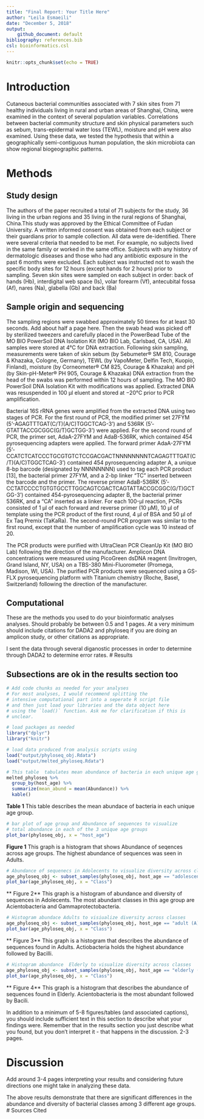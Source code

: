```yaml
---
title: "Final Report: Your Title Here"
author: "Leila Esmaeili"
date: "December 5, 2018"
output:
    github_document: default
bibliography: references.bib
csl: bioinformatics.csl
---
```


```r
knitr::opts_chunk$set(echo = TRUE)
```

# Introduction


Cutaneous bacterial communities associated with 7 skin sites from 71 healthy individuals living in rural and urban areas of Shanghai, China, were examined in the context of several population variables. Correlations between bacterial community structure and skin physical parameters such as sebum, trans-epidermal water loss (TEWL), moisture and pH were also examined. Using these data, we tested the hypothesis that within a geographically semi-contiguous human population, the skin microbiota can show regional biogeographic patterns.

# Methods

## Study design
The authors of the paper recruited a  total of 71 subjects for the study, 36 living in the urban regions and 35 living in the rural regions of Shanghai, China.This study was approved by the Ethical Committee of Fudan University. A written informed consent was obtained from each subject or their guardians prior to sample collection. All data were de-identified.  There were several criteria that needed to be met.  For example,
no subjects lived in the same family or worked in the same office. Subjects with any history of dermatologic diseases and those who had any antibiotic exposure in the past 6 months were excluded. Each subject was instructed not to wash the specific body sites for 12 hours (except hands for 2 hours) prior to sampling. Seven skin sites were sampled on each subject in order: back of hands (Hb), interdigital web space (Is), volar forearm (Vf), antecubital fossa (Af), nares (Na), glabella (Gb) and back (Ba)



## Sample origin and sequencing

The sampling regions were swabbed approximately 50 times for at least 30 seconds.
Add about half a page here.   Then the swab head was picked off by sterilized tweezers and carefully placed in the PowerBead Tube of the MO BIO PowerSoil DNA Isolation Kit (MO BIO Lab, Carlsbad, CA, USA).  All samples were stored at 4°C for DNA extraction. Following skin sampling, measurements were taken of skin sebum (by Sebumeter® SM 810, Courage & Khazaka, Cologne, Germany), TEWL (by VapoMeter, Delfin Tech, Kuopio, Finland), moisture (by Corneometer® CM 825, Courage & Khazaka) and pH (by Skin-pH-Meter® PH 905, Courage & Khazaka) DNA extraction from the head of the swabs was performed within 12 hours of sampling. The MO BIO PowerSoil DNA Isolation Kit with modifications was applied. Extracted DNA was resuspended in 100 μl eluent and stored at −20°C prior to PCR amplification.

Bacterial 16S rRNA genes were amplified from the extracted DNA using two stages of PCR. For the first round of PCR, the modified primer set 27FYM (5’-AGAGTTTGAT(C/T)(A/C)TGGCTCAG-3’) and 536RK (5’-GTATTACCGCGGC(G/T)GCTGG-3’) were applied.  For the second round of PCR, the primer set, AdaA-27FYM and AdaB-536RK, which contained 454 pyrosequencing adapters were applied. The forward primer AdaA-27FYM (5’-CCATCTCATCCCTGCGTGTCTCCGACGACTNNNNNNNNTCAGAGTTTGAT(C/T)(A/C)TGGCTCAG-3’) contained 454 pyrosequencing adapter A, a unique 8-bp barcode (designated by NNNNNNNN) used to tag each PCR product [13], the bacterial primer 27FYM, and a 2-bp linker “TC” inserted between the barcode and the primer. The reverse primer AdaB-536RK (5’-CCTATCCCCTGTGTGCCTTGGCAGTCGACTCAGTATTACCGCGGC(G/T)GCTGG-3’) contained 454-pyrosequencing adapter B, the bacterial primer 536RK, and a “CA” inserted as a linker. For each 100-μl reaction, PCRs consisted of 1 μl of each forward and reverse primer (10 μM), 10 μl of template using the PCR product of the first round, 4 μl of BSA and 50 μl of Ex Taq Premix (TaKaRa). The second-round PCR program was similar to the first round, except that the number of amplification cycle was 10 instead of 20.

The PCR products  were purified with UltraClean PCR CleanUp Kit (MO BIO Lab) following the direction of the manufacturer. Amplicon DNA concentrations were measured using PicoGreen dsDNA reagent (Invitrogen, Grand Island, NY, USA) on a TBS-380 Mini-Fluorometer (Promega, Madison, WI, USA).  The purified PCR products were sequenced using a GS-FLX pyrosequencing platform with Titanium chemistry (Roche, Basel, Switzerland) following the direction of the manufacturer.



## Computational

These are the methods you used to do your bioinformatic analyses analyses. Should probably be between 0.5 and 1 pages. At a very minimum should include citations for DADA2 and phyloseq if you are doing an amplicon study, or other citations as appropriate.

I sent the data through several diganostic processes in order to determine through
DADA2 to determine error rates.
# Results

## Subsections are ok in the results section too

```r
# Add code chunks as needed for your analyses
# For most analyses, I would recommend splitting the
# intensive computational part into a seperate R script file
# and then just load your libraries and the data object here
# using the `load()` function. Ask me for clarification if this is
# unclear.
```

```r
# load packages as needed
library("dplyr")
library("knitr")

# load data produced from analysis scripts using
load("output/phyloseq_obj.Rdata")
load("output/melted_phyloseq.Rdata")
```

```r
# This table  tabulates mean abundance of bacteria in each unique age group
melted_phyloseq %>%
  group_by(host_age) %>%
  summarize(mean_abund = mean(Abundance)) %>%
  kable()
```
**Table 1** This table describes the mean abundace of bacteria in each unique
age group.
```r
# bar plot of age group and Abundance of sequences to visualize
# total abundance in each of the 3 unique age groups
plot_bar(phyloseq_obj, x = "host_age")
```

**Figure 1** This graph is a histogram that shows Abundance of seqences across 
age groups. The highest abundance of sequences was seen in Adults.  


```r
# Abundance of sequenecs in Adolecents to visualize diversity across classes
age_phyloseq_obj <- subset_samples(phyloseq_obj, host_age == "adolescent (T)")
plot_bar(age_phyloseq_obj, x = "Class")
```

** Figure 2** This graph is a histogram of abundance and  diversity of sequences
in Adolecents. The most abundant classes in this age group are Acientobacteria
and Gammaprotectobacteria.

```r
# Histogram abundace Adults to visiualize diversity across classes
age_phyloseq_obj <- subset_samples(phyloseq_obj, host_age == "adult (A)")
plot_bar(age_phyloseq_obj, x = "Class")
```

** Figure 3** 
This graph is a histogram that describes the abundance of sequences
found in Adults. Actiobacteria holds the highest abundance followed by Bacilli. 


```r
# Histogram abundance  Elderly to visualize diversity across classes
age_phyloseq_obj <- subset_samples(phyloseq_obj, host_age == "elderly (O)")
plot_bar(age_phyloseq_obj, x = "Class")
```


** Figure 4** This graph is a histogram that describes the abundance of 
sequences found in Elderly.  Acientobacteria is the most abundant followed
by Bacili.

In addition to a minimum of 5-8 figures/tables (and associated captions), you should include sufficient text in this section to describe what your findings were. Remember that in the results section you just describe what you found, but you don't interpret it - that happens in the discussion. 2-3 pages.

# Discussion

Add around 3-4 pages interpreting your results and considering future directions one might take in analyzing these data.

The above results demonstrate that there are significant differences in the abundance
and diversity of bacterial classes among 3 different age groups.
# Sources Cited
